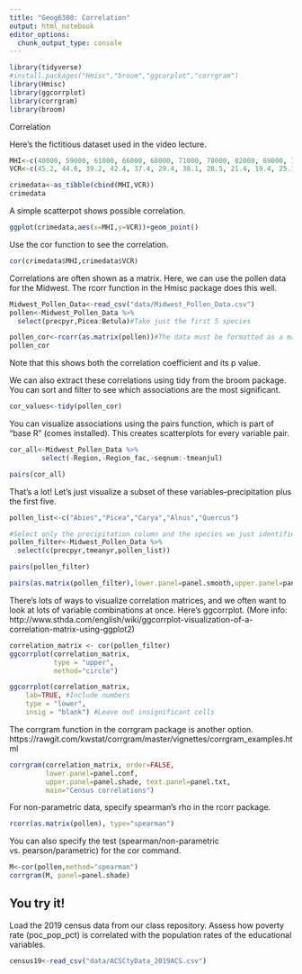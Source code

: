 ```yaml
---
title: "Geog6300: Correlation"
output: html_notebook
editor_options: 
  chunk_output_type: console
---
```


```r
library(tidyverse)
#install.packages("Hmisc","broom","ggcorplot","corrgram")
library(Hmisc)
library(ggcorrplot)
library(corrgram)
library(broom)
```


Correlation

Here's the fictitious dataset used in the video lecture.
```r
MHI<-c(40000, 59000, 61000, 66000, 68000, 71000, 78000, 82000, 89000, 103000, 104000,113000, 129000, 141000,156000)
VCR<-c(45.2, 44.6, 39.2, 42.4, 37.4, 29.4, 38.1, 28.5, 21.4, 19.4, 25.1, 28.5, 22.5, 17.3, 13.5)

crimedata<-as_tibble(cbind(MHI,VCR))
crimedata
```


A simple scatterpot shows possible correlation.

```r
ggplot(crimedata,aes(x=MHI,y=VCR))+geom_point()
```

Use the cor function to see the correlation.

```r
cor(crimedata$MHI,crimedata$VCR)
```

Correlations are often shown as a matrix. Here, we can use the pollen data for the Midwest. The rcorr function in the Hmisc package does this well.

```r
Midwest_Pollen_Data<-read_csv("data/Midwest_Pollen_Data.csv")
pollen<-Midwest_Pollen_Data %>%
  select(precpyr,Picea:Betula)#Take just the first 5 species

pollen_cor<-rcorr(as.matrix(pollen))#The data must be formatted as a matrix
pollen_cor
```

Note that this shows both the correlation coefficient and its p value.

We can also extract these correlations using tidy from the broom package. You can sort and filter to see which associations are the most significant.

```r
cor_values<-tidy(pollen_cor)
```

You can visualize associations using the pairs function, which is part of "base R" (comes installed). This creates scatterplots for every variable pair.
```r
cor_all<-Midwest_Pollen_Data %>% 
        select(-Region,-Region_fac,-seqnum:-tmeanjul)

pairs(cor_all)
```

That's a lot! Let's just visualize a subset of these variables--precipitation plus the first five.

```r
pollen_list<-c("Abies","Picea","Carya","Alnus","Quercus")

#Select only the precipitation column and the species we just identified
pollen_filter<-Midwest_Pollen_Data %>%
  select(c(precpyr,tmeanyr,pollen_list))

pairs(pollen_filter)

pairs(as.matrix(pollen_filter),lower.panel=panel.smooth,upper.panel=panel.ellipse)
```

There's lots of ways to visualize correlation matrices, and we often want to look at lots of variable combinations at once. Here's ggcorrplot. (More info: http://www.sthda.com/english/wiki/ggcorrplot-visualization-of-a-correlation-matrix-using-ggplot2)

```r
correlation_matrix <- cor(pollen_filter)
ggcorrplot(correlation_matrix, 
           type = "upper", 
           method="circle")

ggcorrplot(correlation_matrix,
    lab=TRUE, #Include numbers
    type = "lower", 
    insig = "blank") #Leave out insignificant cells
```

The corrgram function in the corrgram package is another option. https://rawgit.com/kwstat/corrgram/master/vignettes/corrgram_examples.html

```r
corrgram(correlation_matrix, order=FALSE,
         lower.panel=panel.conf,
         upper.panel=panel.shade, text.panel=panel.txt,
         main="Census correlations")
```


For non-parametric data, specify spearman's rho in the rcorr package.
```r
rcorr(as.matrix(pollen), type="spearman")
```

You can also specify the test (spearman/non-parametric vs. pearson/parametric) for the cor command.
```r
M<-cor(pollen,method="spearman")
corrgram(M, panel=panel.shade)
```


## You try it!
Load the 2019 census data from our class repository. Assess how poverty rate (poc_pop_pct) is correlated with the population rates of the educational variables.

```r
census19<-read_csv("data/ACSCtyData_2019ACS.csv")

```

